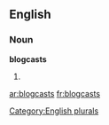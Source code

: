 
==English==

===Noun===
'''blogcasts'''

# {{plural of|[[blogcast]]}}

[[Category:English plurals]]

[[ar:blogcasts]]
[[fr:blogcasts]]